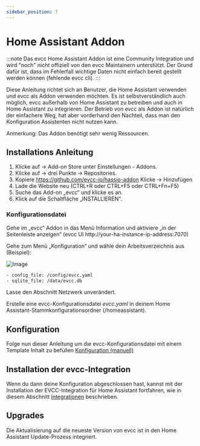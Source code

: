 ```yaml
---
sidebar_position: 7
---
```


# Home Assistant Addon

:::note
Das evcc Home Assistant Addon ist eine Community Integration und wird "noch" nicht offiziell von den evcc Maintainern unterstützt.
Der Grund dafür ist, dass im Fehlerfall wichtige Daten nicht einfach bereit gestellt werden können (fehlende evcc cli).
:::

Diese Anleitung richtet sich an Benutzer, die Home Assistant verwenden und evcc als Addon verwenden möchten. Es ist selbstverständlich auch möglich,
evcc außerhalb von Home Assistant zu betreiben und auch in Home Assistant zu integrieren. Der Betrieb von evcc als Addon ist natürlich
der einfachere Weg, hat aber vorderhand den Nachteil, dass man den Konfiguration Assistenten nicht nutzen kann.

Anmerkung: Das Addon benötigt sehr wenig Ressourcen.

## Installations Anleitung

1. Klicke auf -> Add-on Store unter Einstellungen - Addons.
2. Klicke auf -> drei Punkte -> Repositories.
3. Kopiere https://github.com/evcc-io/hassio-addon Klicke -> Hinzufügen
4. Lade die Website neu (CTRL+R oder CTRL+F5 oder CTRL+Fn+F5)
5. Suche das Add-on „evcc“ und klicke es an.
6. Klick auf die Schaltfläche „INSTALLIEREN“.

### Konfigurationsdatei

Gehe im „evcc“ Addon in das Menü Information und aktiviere „in der Seitenleiste anzeigen“ (evcc UI http://your-ha-instance-ip-address:7070)

Gehe zum Menü „Konfiguration“ und wähle dein Arbeitsverzeichnis aus (Beispiel):

![Image](screenshots/ha_configuration_ui.webp)

```sh
- config_file: /config/evcc.yaml
- sqlite_file: /data/evcc.db
```

Lasse den Abschnitt Netzwerk unverändert.

Erstelle eine evcc-Konfigurationsdatei _evcc.yaml_ in deinem Home Assistant-Stammkonfigurationsordner (/homeassistant).

## Konfiguration

Folge nun dieser Anleitung um die evcc-Konfigurationsdatei mit einem Template Inhalt zu befüllen [Konfiguration (manuell)](./configuration#konfiguration-ohne-konfigurationsassistenten)

## Installation der evcc-Integration

Wenn du dann deine Konfiguration abgeschlossen hast, kannst mit der Installation der EVCC-Integration für Home Assistant fortfahren, wie in diesem Abschnitt [Integrationen](../integrations/home-assistant) beschrieben.

## Upgrades

Die Aktualisierung auf die neueste Version von evcc ist in den Home Assistant Update-Prozess integriert.
